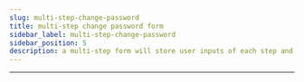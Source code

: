 ```yaml
---
slug: multi-step-change-password
title: multi-step change password form
sidebar_label: multi-step-change-password
sidebar_position: 5
description: a multi-step form will store user inputs of each step and will POST on final submit
---
```



<div className="container margin-vert--xl">
  <div className="row">
    <div className="card col col--12 padding--md">
      <LoginForm
        action="/login"
        formSteps={[
          FormStep.Username,
          FormStep.CurrentPassword,
          FormStep.NewPassword,
        ]}
      />
    </div>
  </div>
</div>
<hr />
